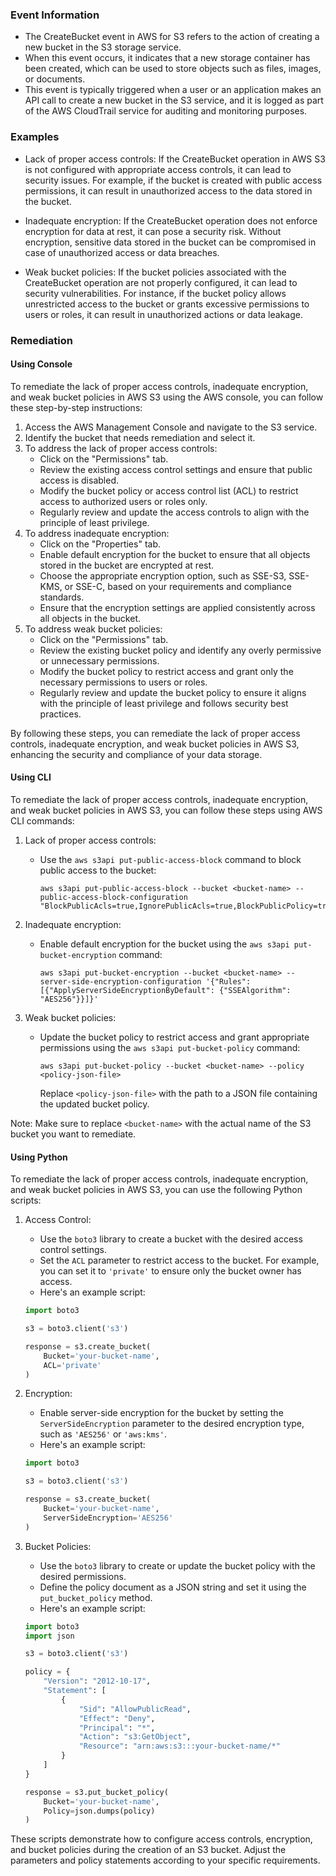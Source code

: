 
### Event Information

- The CreateBucket event in AWS for S3 refers to the action of creating a new bucket in the S3 storage service.
- When this event occurs, it indicates that a new storage container has been created, which can be used to store objects such as files, images, or documents.
- This event is typically triggered when a user or an application makes an API call to create a new bucket in the S3 service, and it is logged as part of the AWS CloudTrail service for auditing and monitoring purposes.


### Examples

- Lack of proper access controls: If the CreateBucket operation in AWS S3 is not configured with appropriate access controls, it can lead to security issues. For example, if the bucket is created with public access permissions, it can result in unauthorized access to the data stored in the bucket.

- Inadequate encryption: If the CreateBucket operation does not enforce encryption for data at rest, it can pose a security risk. Without encryption, sensitive data stored in the bucket can be compromised in case of unauthorized access or data breaches.

- Weak bucket policies: If the bucket policies associated with the CreateBucket operation are not properly configured, it can lead to security vulnerabilities. For instance, if the bucket policy allows unrestricted access to the bucket or grants excessive permissions to users or roles, it can result in unauthorized actions or data leakage.

### Remediation

#### Using Console

To remediate the lack of proper access controls, inadequate encryption, and weak bucket policies in AWS S3 using the AWS console, you can follow these step-by-step instructions:

1. Access the AWS Management Console and navigate to the S3 service.
2. Identify the bucket that needs remediation and select it.
3. To address the lack of proper access controls:
   - Click on the "Permissions" tab.
   - Review the existing access control settings and ensure that public access is disabled.
   - Modify the bucket policy or access control list (ACL) to restrict access to authorized users or roles only.
   - Regularly review and update the access controls to align with the principle of least privilege.
4. To address inadequate encryption:
   - Click on the "Properties" tab.
   - Enable default encryption for the bucket to ensure that all objects stored in the bucket are encrypted at rest.
   - Choose the appropriate encryption option, such as SSE-S3, SSE-KMS, or SSE-C, based on your requirements and compliance standards.
   - Ensure that the encryption settings are applied consistently across all objects in the bucket.
5. To address weak bucket policies:
   - Click on the "Permissions" tab.
   - Review the existing bucket policy and identify any overly permissive or unnecessary permissions.
   - Modify the bucket policy to restrict access and grant only the necessary permissions to users or roles.
   - Regularly review and update the bucket policy to ensure it aligns with the principle of least privilege and follows security best practices.

By following these steps, you can remediate the lack of proper access controls, inadequate encryption, and weak bucket policies in AWS S3, enhancing the security and compliance of your data storage.

#### Using CLI

To remediate the lack of proper access controls, inadequate encryption, and weak bucket policies in AWS S3, you can follow these steps using AWS CLI commands:

1. Lack of proper access controls:
   - Use the `aws s3api put-public-access-block` command to block public access to the bucket:
     ```
     aws s3api put-public-access-block --bucket <bucket-name> --public-access-block-configuration "BlockPublicAcls=true,IgnorePublicAcls=true,BlockPublicPolicy=true,RestrictPublicBuckets=true"
     ```

2. Inadequate encryption:
   - Enable default encryption for the bucket using the `aws s3api put-bucket-encryption` command:
     ```
     aws s3api put-bucket-encryption --bucket <bucket-name> --server-side-encryption-configuration '{"Rules": [{"ApplyServerSideEncryptionByDefault": {"SSEAlgorithm": "AES256"}}]}'
     ```

3. Weak bucket policies:
   - Update the bucket policy to restrict access and grant appropriate permissions using the `aws s3api put-bucket-policy` command:
     ```
     aws s3api put-bucket-policy --bucket <bucket-name> --policy <policy-json-file>
     ```
     Replace `<policy-json-file>` with the path to a JSON file containing the updated bucket policy.

Note: Make sure to replace `<bucket-name>` with the actual name of the S3 bucket you want to remediate.

#### Using Python

To remediate the lack of proper access controls, inadequate encryption, and weak bucket policies in AWS S3, you can use the following Python scripts:

1. Access Control:
   - Use the `boto3` library to create a bucket with the desired access control settings.
   - Set the `ACL` parameter to restrict access to the bucket. For example, you can set it to `'private'` to ensure only the bucket owner has access.
   - Here's an example script:

   ```python
   import boto3

   s3 = boto3.client('s3')

   response = s3.create_bucket(
       Bucket='your-bucket-name',
       ACL='private'
   )
   ```

2. Encryption:
   - Enable server-side encryption for the bucket by setting the `ServerSideEncryption` parameter to the desired encryption type, such as `'AES256'` or `'aws:kms'`.
   - Here's an example script:

   ```python
   import boto3

   s3 = boto3.client('s3')

   response = s3.create_bucket(
       Bucket='your-bucket-name',
       ServerSideEncryption='AES256'
   )
   ```

3. Bucket Policies:
   - Use the `boto3` library to create or update the bucket policy with the desired permissions.
   - Define the policy document as a JSON string and set it using the `put_bucket_policy` method.
   - Here's an example script:

   ```python
   import boto3
   import json

   s3 = boto3.client('s3')

   policy = {
       "Version": "2012-10-17",
       "Statement": [
           {
               "Sid": "AllowPublicRead",
               "Effect": "Deny",
               "Principal": "*",
               "Action": "s3:GetObject",
               "Resource": "arn:aws:s3:::your-bucket-name/*"
           }
       ]
   }

   response = s3.put_bucket_policy(
       Bucket='your-bucket-name',
       Policy=json.dumps(policy)
   )
   ```

These scripts demonstrate how to configure access controls, encryption, and bucket policies during the creation of an S3 bucket. Adjust the parameters and policy statements according to your specific requirements.

